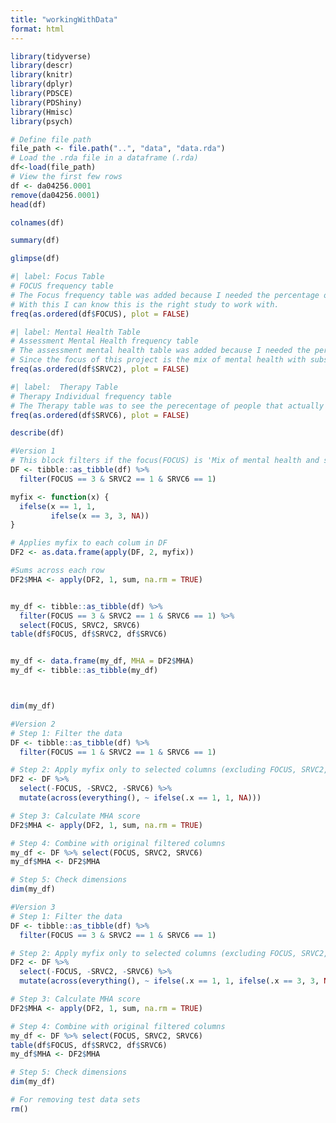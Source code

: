```yaml
---
title: "workingWithData"
format: html
---
```


```r
library(tidyverse)
library(descr)
library(knitr)
library(dplyr)
library(PDSCE)
library(PDShiny)
library(Hmisc)
library(psych)
```

```r
# Define file path
file_path <- file.path("..", "data", "data.rda")
# Load the .rda file in a dataframe (.rda)
df<-load(file_path)
# View the first few rows
df <- da04256.0001
remove(da04256.0001)
head(df)

```

```r
colnames(df)
```

```r
summary(df)
```

```r
glimpse(df)
```

```r
#| label: Focus Table
# FOCUS frequency table
# The Focus frequency table was added because I needed the percentage of the study that dealt with "substance abuse treatment services" and "mix of mental health and suibstaance abuse".
# With this I can know this is the right study to work with.
freq(as.ordered(df$FOCUS), plot = FALSE)
```

```r
#| label: Mental Health Table
# Assessment Mental Health frequency table
# The assessment mental health table was added because I needed the percantge of people that were assessed to have mental health. 
# Since the focus of this project is the mix of mental health with substance abuse, this was mandatory.
freq(as.ordered(df$SRVC2), plot = FALSE)
```

```r
#| label:  Therapy Table
# Therapy Individual frequency table
# The Therapy table was to see the perecentage of people that actually got therapy in the study.
freq(as.ordered(df$SRVC6), plot = FALSE)
```

```r
describe(df)
```

```r
#Version 1
# This block filters if the focus(FOCUS) is 'Mix of mental health and substance abuse', if there was an assement for mental health(SRCV2), and if there was therapy given(SRCV6).
DF <- tibble::as_tibble(df) %>%
  filter(FOCUS == 3 & SRVC2 == 1 & SRVC6 == 1)

myfix <- function(x) {
  ifelse(x == 1, 1,
         ifelse(x == 3, 3, NA))
}

# Applies myfix to each colum in DF
DF2 <- as.data.frame(apply(DF, 2, myfix))

#Sums across each row
DF2$MHA <- apply(DF2, 1, sum, na.rm = TRUE)


my_df <- tibble::as_tibble(df) %>% 
  filter(FOCUS == 3 & SRVC2 == 1 & SRVC6 == 1) %>% 
  select(FOCUS, SRVC2, SRVC6)
table(df$FOCUS, df$SRVC2, df$SRVC6)


my_df <- data.frame(my_df, MHA = DF2$MHA)
my_df <- tibble::as_tibble(my_df)



dim(my_df)
```

```r
#Version 2
# Step 1: Filter the data
DF <- tibble::as_tibble(df) %>%
  filter(FOCUS == 1 & SRVC2 == 1 & SRVC6 == 1)

# Step 2: Apply myfix only to selected columns (excluding FOCUS, SRVC2, SRVC6)
DF2 <- DF %>%
  select(-FOCUS, -SRVC2, -SRVC6) %>%
  mutate(across(everything(), ~ ifelse(.x == 1, 1, NA)))

# Step 3: Calculate MHA score
DF2$MHA <- apply(DF2, 1, sum, na.rm = TRUE)

# Step 4: Combine with original filtered columns
my_df <- DF %>% select(FOCUS, SRVC2, SRVC6)
my_df$MHA <- DF2$MHA

# Step 5: Check dimensions
dim(my_df)


```

```r
#Version 3
# Step 1: Filter the data
DF <- tibble::as_tibble(df) %>%
  filter(FOCUS == 3 & SRVC2 == 1 & SRVC6 == 1)

# Step 2: Apply myfix only to selected columns (excluding FOCUS, SRVC2, SRVC6)
DF2 <- DF %>%
  select(-FOCUS, -SRVC2, -SRVC6) %>%
  mutate(across(everything(), ~ ifelse(.x == 1, 1, ifelse(.x == 3, 3, NA))))

# Step 3: Calculate MHA score
DF2$MHA <- apply(DF2, 1, sum, na.rm = TRUE)

# Step 4: Combine with original filtered columns
my_df <- DF %>% select(FOCUS, SRVC2, SRVC6)
table(df$FOCUS, df$SRVC2, df$SRVC6)
my_df$MHA <- DF2$MHA

# Step 5: Check dimensions
dim(my_df)
```

```r
# For removing test data sets
rm()
```
